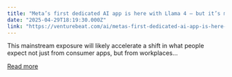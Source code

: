```yaml
---
title: "Meta’s first dedicated AI app is here with Llama 4 — but it’s more consumer than productivity or business oriented"
date: "2025-04-29T18:19:30.000Z"
link: "https://venturebeat.com/ai/metas-first-dedicated-ai-app-is-here-with-llama-4-but-its-more-consumer-than-productivity-or-business-oriented/"
---
```


This mainstream exposure will likely accelerate a shift in what people expect not just from consumer apps, but from workplaces...

[Read more](https://venturebeat.com/ai/metas-first-dedicated-ai-app-is-here-with-llama-4-but-its-more-consumer-than-productivity-or-business-oriented/)
